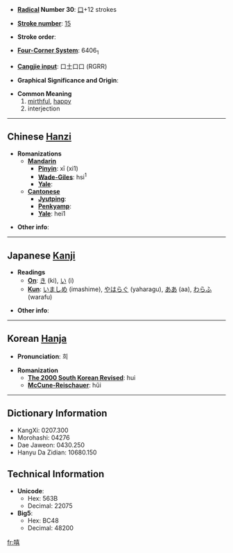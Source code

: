 * '''[[Wiktionary:Chinese radical index| Radical]] Number 30''': [[Wiktionary:Chinese radical index 口|口]]+12 strokes

* '''[[Wiktionary:Chinese total strokes index|Stroke number]]''': [[Wiktionary:Chinese total strokes index 15|15]]

* '''Stroke order''': 

* '''[[Wiktionary:Chinese four corner index|Four-Corner System]]''': 6406<sub>1</sub>

* '''[[Wiktionary:Chinese Cangjie index|Cangjie input]]''': 口土口口 (RGRR)

* '''Graphical Significance and Origin''': 

* '''Common Meaning'''
*#[[mirthful]], [[happy]]
*# interjection


----

== Chinese [[Hanzi]] ==

* '''Romanizations'''
** '''[[Mandarin]]'''
*** '''[[Pinyin]]''': xī (xi1)
*** '''[[Wade-Giles]]''': hsi<sup>1</sup>
*** '''[[Yale]]''': 
** '''[[Cantonese]]'''
*** '''[[Jyutping]]''':
*** '''[[Penkyamp]]''': 
*** '''[[Yale]]''': hei1

* '''Other info''': 

----

== Japanese [[Kanji]] ==

* '''Readings'''
** '''[[On]]''': [[き]] (ki), [[い]] (i)
** '''[[Kun]]''': [[いましめ]] (imashime), [[やはらぐ]] (yaharagu), [[ああ]] (aa), [[わらふ]] (warafu)

* '''Other info''':  

----

== Korean [[Hanja]] ==

* '''Pronunciation''': 희

* '''Romanization'''
** '''[[The 2000 South Korean Revised Romanization|The 2000 South Korean Revised]]''': hui
** '''[[McCune-Reischauer]]''': hŭi

----

== Dictionary Information ==

* KangXi: 0207.300
* Morohashi: 04276
* Dae Jaweon: 0430.250
* Hanyu Da Zidian: 10680.150

== Technical Information ==

* '''Unicode''':
** Hex: 563B
** Decimal: 22075
* '''Big5''':
** Hex: BC48
** Decimal: 48200

[[fr:嘻]]